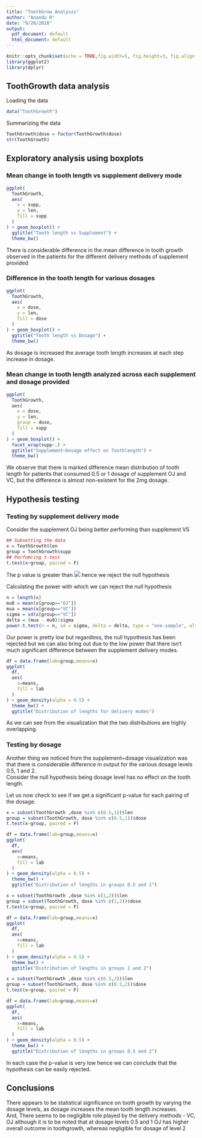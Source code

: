 ```yaml
---
title: "ToothGrow Analysis"
author: "Anandu R"
date: "9/20/2020"
output:
  pdf_document: default
  html_document: default
---
```


```r
knitr::opts_chunk$set(echo = TRUE,fig.width=5, fig.height=3, fig.align = "center")
library(ggplot2)
library(dplyr)
```


## ToothGrowth data analysis
Loading the data
```r
data("ToothGrowth")
```

Summarizing the data
```r
ToothGrowth$dose = factor(ToothGrowth$dose)
str(ToothGrowth)
```


## Exploratory analysis using boxplots
### Mean change in tooth length vs supplement delivery mode
```r
ggplot(
  ToothGrowth,
  aes(
    x = supp,
    y = len,
    fill = supp
  )
) + geom_boxplot() + 
  ggtitle("Tooth length vs Supplement") + 
  theme_bw()
```   

There is considerable difference in the mean difference in tooth growth observed
in the patients for the different delivery methods of supplement provided

### Difference in the tooth length for various dosages
```r
ggplot(
  ToothGrowth,
  aes(
    x = dose,
    y = len,
    fill = dose
  )
) + geom_boxplot() +
  ggtitle("Tooth length vs Dosage") +
  theme_bw()
```    

As dosage is increased the average tooth length increases at each step increase 
in dosage.

### Mean change in tooth length analyzed across each supplement and dosage provided
```r
ggplot(
  ToothGrowth,
  aes(
    x = dose,
    y = len,
    group = dose,
    fill = supp
  )
) + geom_boxplot() +
  facet_wrap(supp~.) + 
  ggtitle("Supplement~Dosage effect on Toothlength") +
  theme_bw()
```  

We observe that there is marked difference mean distribution of tooth length for
patients that consumed 0.5 or 1 dosage of supplement OJ and VC, but the 
difference is almost non-existent for the 2mg dosage.  

## Hypothesis testing 
### Testing by supplement delivery mode
Consider the supplement OJ being better performing than supplement VS
```r
## Subsetting the data
x = ToothGrowth$len
group = ToothGrowth$supp
## Perfomring t-test
t.test(x~group, paired = F)
```  
The p value is greater than <img src="https://render.githubusercontent.com/render/math?math=$\alpha=0.05$"> hence we reject the null hypothesis

Calculating the power with which we can reject the null hypothesis
```r
n = length(x)
mu0 = mean(x[group=="OJ"])
mua = mean(x[group=="VC"])
sigma = sd(x[group=="VC"])
delta = (mua - mu0)/sigma
power.t.test(n = n, sd = sigma, delta = delta, type = "one.sample", alt = "one.sided")$power
```  
Our power is pretty low but regardless, the null hypothesis has been rejected
but we can also bring out due to the low power that there isn't much significant
difference between the supplement delivery modes.

```r
df = data.frame(lab=group,means=x)
ggplot(
  df,
  aes(
    x=means,
    fill = lab
  )
) + geom_density(alpha = 0.5) + 
  theme_bw() + 
  ggtitle("Distribution of lengths for delivery modes")
```  
As we can see from the visualization that the two distributions are highly 
overlapping.

### Testing by dosage
Another thing we noticed from the supplement~dosage visualization was that there 
is considerable difference in output for the various dosage levels 0.5, 1 and 2.  
Consider the null hypothesis being dosage level has no effect on the tooth 
length.

Let us now check to see if we get a significant p-value for each pairing of the 
dosage.
```r
x = subset(ToothGrowth ,dose %in% c(0.5,1))$len
group = subset(ToothGrowth, dose %in% c(0.5,1))$dose
t.test(x~group, paired = F)
```  
```r
df = data.frame(lab=group,means=x)
ggplot(
  df,
  aes(
    x=means,
    fill = lab
  )
) + geom_density(alpha = 0.5) + 
  theme_bw() +
  ggtitle("Distribution of lengths in groups 0.5 and 1")
```  


```r
x = subset(ToothGrowth ,dose %in% c(1,2))$len
group = subset(ToothGrowth, dose %in% c(1,2))$dose
t.test(x~group, paired = F)
```  
```r
df = data.frame(lab=group,means=x)
ggplot(
  df,
  aes(
    x=means,
    fill = lab
  )
) + geom_density(alpha = 0.5) + 
  theme_bw() +
  ggtitle("Distribution of lengths in groups 1 and 2")
```  


```r
x = subset(ToothGrowth ,dose %in% c(0.5,2))$len
group = subset(ToothGrowth, dose %in% c(0.5,2))$dose
t.test(x~group, paired = F)
```  
```r
df = data.frame(lab=group,means=x)
ggplot(
  df,
  aes(
    x=means,
    fill = lab
  )
) + geom_density(alpha = 0.5) + 
  theme_bw() + 
  ggtitle("Distribution of lengths in groups 0.5 and 2")
```  


In each case the p-value is very low hence we can conclude that the hypothesis 
can be easily rejected. 

## Conclusions
There appears to be statistical significance on tooth growth by varying the 
dosage levels, as dosage increases the mean tooth length increases.  
And, There seems to be negligible role played by the delivery methods - VC, OJ 
although it is to be noted that at dosage levels 0.5 and 1 OJ has higher 
overall outcome in toothgrowth, whereas negligible for dosage of level 2



















